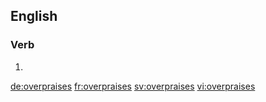 ==English==

===Verb===
{{head|en}}

# {{en-third-person singular of|overpraise}}

[[de:overpraises]]
[[fr:overpraises]]
[[sv:overpraises]]
[[vi:overpraises]]